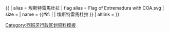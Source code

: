 {{ {{{1<noinclude>|country showdata</noinclude>}}}
| alias = 埃斯特雷馬杜拉
| flag alias = Flag of Extremadura with COA.svg
| size = {{{size|}}}
| name = {{#if: {{{name|}}} | {{{name|}}} | 埃斯特雷馬杜拉 }}
| altlink = {{{altlink|}}}
}}<noinclude>
[[Category:西班牙行政区划资料模板]]
</noinclude>